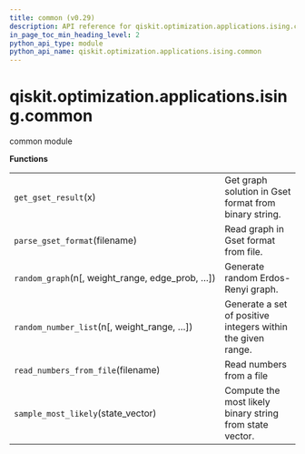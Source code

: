 ```yaml
---
title: common (v0.29)
description: API reference for qiskit.optimization.applications.ising.common in qiskit v0.29
in_page_toc_min_heading_level: 2
python_api_type: module
python_api_name: qiskit.optimization.applications.ising.common
---
```


<span id="module-qiskit.optimization.applications.ising.common" />

<span id="qiskit-optimization-applications-ising-common" />

# qiskit.optimization.applications.ising.common

common module

**Functions**

|                                                    |                                                             |
| -------------------------------------------------- | ----------------------------------------------------------- |
| `get_gset_result`(x)                               | Get graph solution in Gset format from binary string.       |
| `parse_gset_format`(filename)                      | Read graph in Gset format from file.                        |
| `random_graph`(n\[, weight\_range, edge\_prob, …]) | Generate random Erdos-Renyi graph.                          |
| `random_number_list`(n\[, weight\_range, …])       | Generate a set of positive integers within the given range. |
| `read_numbers_from_file`(filename)                 | Read numbers from a file                                    |
| `sample_most_likely`(state\_vector)                | Compute the most likely binary string from state vector.    |

